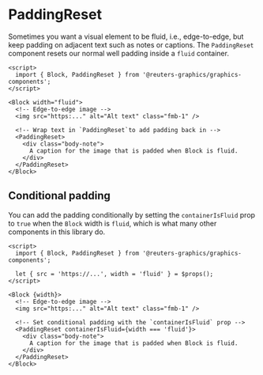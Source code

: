 

<Meta of={PaddingResetStories} />

# PaddingReset

Sometimes you want a visual element to be fluid, i.e., edge-to-edge, but keep padding on adjacent text such as notes or captions. The `PaddingReset` component resets our normal well padding inside a `fluid` container.

```svelte
<script>
  import { Block, PaddingReset } from '@reuters-graphics/graphics-components';
</script>

<Block width="fluid">
  <!-- Edge-to-edge image -->
  <img src="https:..." alt="Alt text" class="fmb-1" />

  <!-- Wrap text in `PaddingReset`to add padding back in -->
  <PaddingReset>
    <div class="body-note">
      A caption for the image that is padded when Block is fluid.
    </div>
  </PaddingReset>
</Block>
```

<Canvas of={PaddingResetStories.Demo} />

## Conditional padding

You can add the padding conditionally by setting the `containerIsFluid` prop to `true` when the `Block` width is `fluid`, which is what many other components in this library do.

```svelte
<script>
  import { Block, PaddingReset } from '@reuters-graphics/graphics-components';

  let { src = 'https://...', width = 'fluid' } = $props();
</script>

<Block {width}>
  <!-- Edge-to-edge image -->
  <img src="https:..." alt="Alt text" class="fmb-1" />

  <!-- Set conditional padding with the `containerIsFluid` prop -->
  <PaddingReset containerIsFluid={width === 'fluid'}>
    <div class="body-note">
      A caption for the image that is padded when Block is fluid.
    </div>
  </PaddingReset>
</Block>
```
